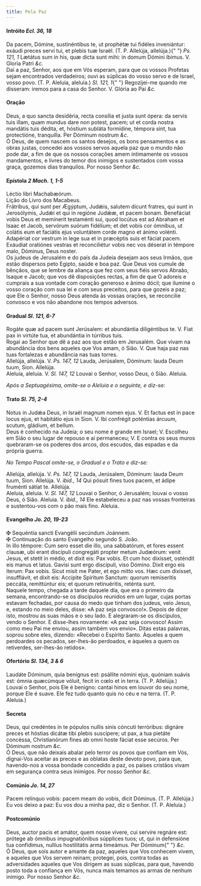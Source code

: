 ```yaml
---
title: Pela Paz
---
```


<h4 class="text-center">
  Intróito <em>Ecl. 36, 18</em>
</h4>
<div class="container-fluid">
  <div class="row">
    <div class="col-6 dropcaps text-justify">
      Da pacem, Dómine, sustinéntibus te, ut prophétæ tui fidéles inveniántur:
      exáudi preces servi tui, et plebis tuæ Israël. (T. P. Allelúja, allelúja.){" "}
      <em>Ps. 121, 1</em> Lætátus sum in his, quæ dicta sunt mihi: in domum
      Dómini íbimus. V. Gloria Patri <em>&c.</em>
    </div>
    <div class="col-6 dropcaps text-justify">
      Dai a paz, Senhor, aos que em Vós esperam, para que os vossos Profetas
      sejam encontrados verdadeiros; ouvi as súplicas do vosso servo e de
      Israel, vosso povo. (T. P. Aleluia, aleluia.) <em>Sl. 121, 1</em>{" "}
      Regozijei-me quando me disseram: iremos para a casa do Senhor. V. Glória
      ao Pai <em>&c.</em>
    </div>
  </div>
</div>

<h4 class="text-center">Oração</h4>
<div class="container-fluid">
  <div class="row">
    <div class="col-6 dropcaps text-justify">
      Deus, a quo sancta desidéria, recta consília et justa sunt ópera: da
      servis tuis illam, quam mundus dare non potest, pacem; ut et corda nostra
      mandátis tuis dédita, et, hóstium subláta formídine, témpora sint, tua
      protectióne, tranquílla. Per Dóminum nostrum <em>&c.</em>
    </div>
    <div class="col-6 dropcaps text-justify">
      Ó Deus, de quem nascem os santos desejos, os bons pensamentos e as obras
      justas, concedei aos vossos servos aquela paz que o mundo não pode dar, a
      fim de que os nossos corações amem intimamente os vossos mandamentos, e
      livres do temor dos inimigos e sustentados com vossa graça, gozemos dias
      tranquilos. Por nosso Senhor <em>&c.</em>
    </div>
  </div>
</div>

<h4 class="text-center">
  Epístola <em>2 Mach. 1, 1-5</em>
</h4>
<div class="container-fluid">
  <div class="row">
    <div class="col-6 text-justify">Léctio libri Machabæórum.</div>
    <div class="col-6 text-justify">Lição do Livro dos Macabeus.</div>
    <div class="col-6 dropcaps text-justify">
      Frátribus, qui sunt per Ægýptum, Judǽis, salutem dicunt fratres, qui sunt
      in Jerosólymis, Judǽi et qui in regióne Judǽæ, et pacem bonam. Benefáciat
      vobis Deus et memínerit testaménti sui, quod locútus est ad Abraham et
      Isaac et Jacob, servórum suórum fidélium; et det vobis cor ómnibus, ut
      colátis eum et faciátis ejus voluntátem corde magno et ánimo volénti.
      Adapériat cor vestrum in lege sua et in præcéptis suis et fáciat pacem.
      Exáudiat oratiónes vestras et reconciliétur vobis nec vos déserat in
      témpore malo, Dóminus, Deus noster.
    </div>
    <div class="col-6 dropcaps text-justify">
      Os judeus de Jerusalém e do país da Judeia desejam aos seus Irmãos, que
      estão dispersos peto Egipto, saúde e boa paz. Que Deus vos cumule de
      bênçãos, que se lembre da aliança que fez com seus fiéis servos Abraão,
      Isaque e Jacob; que vos dê disposições rectas, a fim de que O adoreis e
      cumprais a sua vontade com coração generoso e ânimo dócil; que ilumine o
      vosso coração com sua lei e com seus preceitos, para que gozeis a paz; que
      Ele o Senhor, nosso Deus atenda às vossas orações, se reconcilie convosco
      e vos não abandone nos tempos adversos.
    </div>
  </div>
</div>

<h4 class="text-center">
  Gradual <em>Sl. 121, 6-7</em>
</h4>
<div class="container-fluid">
  <div class="row">
    <div class="col-6 dropcaps text-justify">
      Rogáte quæ ad pacem sunt Jerúsalem: et abundántia diligéntibus te. V. Fiat
      pax in virtúte tua, et abundántia in túrribus tuis.
    </div>
    <div class="col-6 dropcaps text-justify">
      Rogai ao Senhor que dê a paz aos que estão em Jerusalém. Que vivam na
      abundância dos bens aqueles que Vos amam, ó Sião. V. Que haja paz nas tuas
      fortalezas e abundância nas tuas torres.
    </div>
    <div class="col-6 text-justify">
      Allelúja, allelúja. V. <em>Ps. 147, 12</em> Lauda, Jerúsalem, Dóminum:
      lauda Deum tuum, Sion. Allelúja.
    </div>
    <div class="col-6 text-justify">
      Aleluia, aleluia. V. <em>Sl. 147, 12</em> Louvai o Senhor, vosso Deus, ó
      Sião. Aleluia.
    </div>
  </div>
</div>

<em>Após a Septuagésima, omite-se o Aleluia e o seguinte, e diz-se:</em>

<h4 class="text-center">
  Trato <em>Sl. 75, 2-4</em>
</h4>
<div class="container-fluid">
  <div class="row">
    <div class="col-6 dropcaps text-justify">
      Notus in Judǽa Deus, in Israël magnum nomen ejus. V. Et factus est in pace
      locus ejus, et habitátio ejus in Sion. V. Ibi confrégit poténtias árcuum,
      scutum, gládium, et bellum.
    </div>
    <div class="col-6 dropcaps text-justify">
      Deus é conhecido na Judeia; o seu nome é grande em Israel; V. Escolheu em
      Sião o seu lugar de repouso e aí permaneceu; V. E contra os seus muros
      quebraram-se os poderes dos arcos, dos escudos, das espadas e da própria
      guerra.
    </div>
  </div>
</div>

<em>No Tempo Pascal omite-se, o Gradual e o Trato e diz-se:</em>

<div class="container-fluid">
  <div class="row">
    <div class="col-6 text-justify">
      Allelúja, allelúja. V. <em>Ps. 147, 12</em> Lauda, Jerúsalem, Dóminum:
      lauda Deum tuum, Sion. Allelúja. V. <em>ibid., 14</em> Qui pósuit fines
      tuos pacem, et ádipe fruménti sátiat te. Allelúja.
    </div>
    <div class="col-6 text-justify">
      Aleluia, aleluia. V. <em>Sl. 147, 12</em> Louvai o Senhor, ó Jerusalém;
      louvai o vosso Deus, ó Sião. Aleluia. V. <em>ibid., 14</em> Ele
      estabeleceu a paz nas vossas fronteiras e sustentou-vos com o pão mais
      fino. Aleluia.
    </div>
  </div>
</div>

<h4 class="text-center">
  Evangelho <em>Jo. 20, 19-23</em>
</h4>
<div class="container-fluid">
  <div class="row">
    <div class="col-6 text-justify">
      <span class="text-danger">&#10016;</span> Sequéntia sancti Evangélii
      secúndum Joánnem.
    </div>
    <div class="col-6 text-justify">
      <span class="text-danger">&#10016;</span> Continuação do santo Evangelho
      segundo S. João.
    </div>
    <div class="col-6 dropcaps text-justify">
      In illo témpore: Cum sero esset die illo, una sabbatórum, et fores essent
      clausæ, ubi erant discípuli congregáti propter metum Judæórum: venit
      Jesus, et stetit in médio, et dixit eis: Pax vobis. Et cum hoc dixísset,
      osténdit eis manus et latus. Gavísi sunt ergo discípuli, viso Dómino.
      Dixit ergo eis íterum: Pax vobis. Sicut misit me Pater, et ego mitto vos.
      Hæc cum dixísset, insufflávit, et dixit eis: Accípite Spíritum Sanctum:
      quorum remiseritis peccáta, remittúntur eis; et quorum retinuéritis,
      reténta sunt.
    </div>
    <div class="col-6 dropcaps text-justify">
      Naquele tempo, chegada a tarde daquele dia, que era o primeiro da semana,
      encontrando-se os discípulos reunidos em um lugar, cujas portas estavam
      fechadas, por causa do medo que tinham dos judeus, veio Jesus, e, estando
      no meio deles, disse: «A paz seja convosco!». Depois de dizer isto,
      mostrou as suas mãos e o seu lado. E alegraram-se os discípulos, vendo o
      Senhor. E disse-lhes novamente: «A paz seja convosco! Assim como meu Pai
      me enviou, assim também vos envio». Ditas estas palavras, soprou sobre
      eles, dizendo: «Recebei o Espírito Santo. Àqueles a quem perdoardes os
      pecados, ser-lhes-ão perdoados, e àqueles a quem os retiverdes,
      ser-lhes-ão retidos».
    </div>
  </div>
</div>

<h4 class="text-center">
  Ofertório <em>Sl. 134, 3 & 6</em>
</h4>
<div class="container-fluid">
  <div class="row">
    <div class="col-6 dropcaps text-justify">
      Laudáte Dóminum, quia benígnus est: psállite nómini ejus, quóniam suávis
      est: ómnia quæcúmque vóluit, fecit in cœlo et in terra. (T. P. Allelúja.)
    </div>
    <div class="col-6 dropcaps text-justify">
      Louvai o Senhor, pois Ele é benigno: cantai hinos em louvor do seu nome,
      porque Ele é suave. Ele fez tudo quanto quis no céu e na terra. (T. P.
      Aleluia.)
    </div>
  </div>
</div>

<h4 class="text-center">Secreta</h4>
<div class="container-fluid">
  <div class="row">
    <div class="col-6 dropcaps text-justify">
      Deus, qui credéntes in te pópulos nullis sinis cóncuti terróribus: dignáre
      preces et hóstias dicátæ tibi plebis suscípere; ut pax, a tua pietáte
      concéssa, Christianórum fines ab omni hoste fáciat esse secúros. Per
      Dóminum nostrum <em>&c.</em>
    </div>
    <div class="col-6 dropcaps text-justify">
      Ó Deus, que não deixais abalar pelo terror os povos que confiam em Vós,
      dignai-Vos aceitar as preces e as oblatas deste devoto povo, para que,
      havendo-nos a vossa bondade concedido a paz, os países cristãos vivam em
      segurança contra seus inimigos. Por nosso Senhor <em>&c.</em>
    </div>
  </div>
</div>

<h4 class="text-center">
  Comúnio <em>Jo. 14, 27</em>
</h4>
<div class="container-fluid">
  <div class="row">
    <div class="col-6 dropcaps text-justify">
      Pacem relínquo vobis: pacem meam do vobis, dicit Dóminus. (T. P.
      Allelúja.)
    </div>
    <div class="col-6 dropcaps text-justify">
      Eu vos deixo a paz: Eu vos dou a minha paz, diz o Senhor. (T. P. Aleluia.)
    </div>
  </div>
</div>

<h4 class="text-center">Postcomúnio</h4>
<div class="container-fluid">
  <div class="row">
    <div class="col-6 dropcaps text-justify">
      Deus, auctor pacis et amátor, quem nosse vívere, cui servíre regnáre est:
      prótege ab ómnibus impugnatiónibus súpplices tuos; ut, qui in defensióne
      tua confídimus, nullíus hostilitátis arma timeámus. Per Dóminum{" "}
      <em>&c.</em>
    </div>
    <div class="col-6 dropcaps text-justify">
      Ó Deus, que sois autor e amante da paz, aqueles que Vos conhecem vivem, e
      aqueles que Vos servem reinam; protegei, pois, contra todas as
      adversidades aqueles que Vos dirigem as suas súplicas, para que, havendo
      posto toda a confiança em Vós, nunca mais temamos as armas de nenhum
      inimigo. Por nosso Senhor <em>&c.</em>
    </div>
  </div>
</div>
